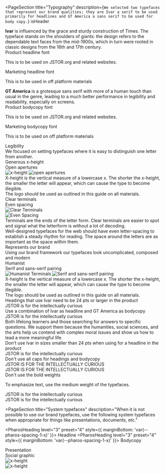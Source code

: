 

<PageSection
  title="Typography"
  description={`We selected two typefaces that represent our brand qualities; they are Ivar a serif to be used primarily for headlines and GT America a sans serif to be used for body copy.`}
  isHeader
>
  <div
    style={{
      display: 'grid',
      justifyItems: 'center',
    }}
  >
    <div>
      <FontDisplay font="Ivar Headline" title="Ivar" large />
      <FontDisplay font="GT America Standard" title="GT America" large />
    </div>
  </div>
</PageSection>

<PageSection title="Headline Typefaces">
  <div
    style={{
      width: '75%',
      marginBottom: '3rem',
      color: 'var(--pharos-color-text-20)',
    }}
  >
    <strong>Ivar</strong> is influenced by the grace and sturdy construction of Times. The typeface
    stands on the shoulders of giants: the design refers to the dependable text faces from the
    mid-1900s, which in turn were rooted in classic designs from the 16th and 17th century.
  </div>
  <PharosHeading level="3" preset="4">
    Product headline font
  </PharosHeading>
  <p style={{ color: 'var(--pharos-color-text-20)' }}>
    This is to be used on JSTOR.org and related websites.
  </p>
  <Grid columns={2} bottom={2}>
    <div>
      <FontDisplay font="Ivar Headline" title="Ivar headline regular" dark />
    </div>
    <div>
      <FontDisplay font="Ivar Headline" title="Ivar headline medium" dark bold />
    </div>
  </Grid>
  <PharosHeading level="3" preset="4">
    Marketing headline font
  </PharosHeading>
  <p style={{ color: 'var(--pharos-color-text-20)' }}>
    This is to be used in off platform materials
  </p>
  <Grid columns={2}>
    <FontDisplay font="IvarDisplay-Regular" title="Ivar display regular" dark />
    <FontDisplay font="IvarDisplay-Medium" title="Ivar display medium" dark />
  </Grid>
</PageSection>

<PageSection title="Bodycopy">
  <div
    style={{
      width: '66%',
      marginBottom: '3rem',
      color: 'var(--pharos-color-text-20)',
    }}
  >
    <strong>GT America</strong> is a grotesque sans serif with more of a human touch than usual in
    the genre, leading to a much better performance in legibility and readability, especially on
    screens.
  </div>
  <PharosHeading level="3" preset="4">
    Product bodycopy font
  </PharosHeading>
  <p style={{ color: 'var(--pharos-color-text-20)' }}>
    This is to be used on JSTOR.org and related websites.
  </p>
  <Grid columns={2} bottom={2}>
    <FontDisplay font="GT America Standard" title="GT America regular" dark />
    <FontDisplay font="GT America Standard" title="GT America medium" dark bold />
  </Grid>
  <PharosHeading level="3" preset="4">
    Marketing bodycopy font
  </PharosHeading>
  <p style={{ color: 'var(--pharos-color-text-20)' }}>
    This is to be used on off platform materials
  </p>
  <Grid columns={2} bottom={2}>
    <FontDisplay font="GT America Standard" title="GT America regular" dark />
    <FontDisplay font="GT America Standard" title="GT America medium" dark bold />
  </Grid>
</PageSection>

<PageSection title="Principles">
  <PharosHeading level="3" preset="4">
    Legibility
  </PharosHeading>
  <div
    style={{
      marginBottom: 'var(--pharos-spacing-2-x)',
      color: 'var(--pharos-color-text-20)',
    }}
  >
    We focused on setting typefaces where it is easy to distinguish one letter from another.
  </div>
  <Grid columns={2}>
    <div>
      <PharosHeading level="4" preset="1--bold">
        Generous x-height
      </PharosHeading>
    </div>
    <div>
      <PharosHeading level="4" preset="1--bold">
        Open apertures
      </PharosHeading>
    </div>
    <img src={xHeight} alt="x-height" />
    <img src={openApertures} alt="open apertures" />
    <div>
      X-height is the vertical measure of a lowercase x. The shorter the x-height, the smaller the
      letter will appear, which can cause the type to become illegible.
    </div>
    <div>The logo should be used as outlined in this guide on all materials.</div>
  </Grid>
  <Grid columns={2}>
    <div>
      <PharosHeading level="4" preset="1--bold">
        Clear terminals
      </PharosHeading>
    </div>
    <div>
      <PharosHeading level="4" preset="1--bold">
        Even spacing
      </PharosHeading>
    </div>
    <div style={{ width: '100%' }}>
      <img src={clearTerminals} alt="Clear Terminals" />
    </div>
    <div style={{ width: '100%' }}>
      <img src={evenSpacing} alt="Even Spacing" />
    </div>
    <div>
      Terminals are the ends of the letter form. Clear terminals are easier to spot and signal what
      the letterform is without a lot of decoding.
    </div>
    <div>
      Well-designed typefaces for the web should have even letter-spacing to establish a steady
      rhythm for reading. The space around the letters are as important as the space within them.
    </div>
  </Grid>
  <PharosHeading level="3" preset="4">
    Represents our brand
  </PharosHeading>
  <div
    style={{
      marginBottom: 'var(--pharos-spacing-2-x)',
      color: 'var(--pharos-color-text-20)',
    }}
  >
    Using our brand framework our typefaces look uncomplicated, composed and modern
  </div>
  <Grid columns={2}>
    <div>
      <PharosHeading level="4" preset="1--bold">
        Humanist
      </PharosHeading>
    </div>
    <div>
      <PharosHeading level="4" preset="1--bold">
        Serif and sans-serif pairing
      </PharosHeading>
    </div>
    <img src={humanistTerminals} alt="Humanist Terminals" />
    <img src={sansSerif} alt="Serif and sans-serif pairing" />
    <div>
      X-height is the vertical measure of a lowercase x. The shorter the x-height, the smaller the
      letter will appear, which can cause the type to become illegible.
    </div>
    <div>The logo should be used as outlined in this guide on all materials.</div>
  </Grid>
</PageSection>

<PageSection title="Best Practices">
  <DosAndDonts>
    <div className="best-practice" style={{ marginBottom: '4rem' }}>
      <PharosHeading
        level="3"
        preset="2--bold"
        style={{ marginBottom: 'var(--pharos-spacing-1-x)' }}
      >
        Headings that use Ivar need to be 24 pts or larger in the product
      </PharosHeading>
      <div
        className="sample"
        style={{
          fontSize: 'var(--pharos-type-scale-6)',
          fontFamily: 'Ivar Headline',
          marginBottom: '4rem)',
        }}
      >
        JSTOR is for the intellectually curious
      </div>
    </div>
    <div className="best-practice">
      <PharosHeading
        level="3"
        preset="2--bold"
        style={{ marginBottom: 'var(--pharos-spacing-1-x)' }}
      >
        Use a combination of Ivar as headline and GT America as bodycopy
      </PharosHeading>
      <div
        className="sample"
        style={{
          fontSize: '2.25rem',
          marginBottom: 'var(--pharos-spacing-1-x)',
          fontFamily: 'IvarDisplay-Regular',
        }}
      >
        JSTOR is for the intellectually curious
      </div>
      <div
        style={{
          fontSize: 'var(--pharos-font-size-large)',
          marginBottom: 'var(--pharos-spacing-1-x)',
          lineHeight: 'var(--pharos-line-height-medium)',
        }}
      >
        Both lifelong learners and those searching for answers to specific questions. We support
        them because the humanities, social sciences, and the arts help us contend with complex
        moral issues and show us how to lead a more meaningful life.
      </div>
    </div>
  </DosAndDonts>
  <DosAndDonts Dont>
    <div className="best-practice">
      <PharosHeading
        level="3"
        preset="2--bold"
        style={{ marginBottom: 'var(--pharos-spacing-1-x)' }}
      >
        Don't use Ivar in sizes smaller than 24 pts when using for a headline in the product
      </PharosHeading>
      <div
        className="sample"
        style={{
          fontFamily: 'var(--pharos-font-family-serif)',
          marginBottom: '4rem',
        }}
      >
        JSTOR is for the intellectually curious
      </div>
    </div>
    <div className="best-practice">
      <PharosHeading
        level="3"
        preset="2--bold"
        style={{ marginBottom: 'var(--pharos-spacing-1-x)' }}
      >
        Don't use all caps for headings and bodycopy
      </PharosHeading>
      <div
        className="sample"
        style={{
          fontFamily: 'var(--pharos-font-family-sans-serif)',
          fontSize: '1.5rem',
          lineHeight: '2rem',
        }}
      >
        JSTOR IS FOR THE INTELLECTUALLY CURIOUS
      </div>
      <div
        className="sample"
        style={{
          fontFamily: 'Ivar-Headline',
          fontSize: '1.5rem',
          lineHeight: '2rem',
          marginBottom: '4rem',
        }}
      >
        JSTOR IS FOR THE INTELLECTUALLY CURIOUS
      </div>
    </div>
    <div className="best-practice">
      <PharosHeading level="3" preset="2--bold">
        Don't use the bold weights
      </PharosHeading>
      <p
        style={{
          marginBottom: 'var(--pharos-spacing-2-x)',
          color: 'var(--pharos-color-text-40)',
        }}
      >
        To emphasize text, use the medium weight of the typefaces.
      </p>
      <div
        className="sample"
        style={{
          fontFamily: 'IvarDisplay-Bold',
          fontSize: '1.5rem',
          lineHeight: '2rem',
        }}
      >
        JSTOR is for the intellectually curious
      </div>
      <div
        className="sample"
        style={{
          fontFamily: 'GT-America-Standard-Bold',
          fontSize: '1.5rem',
          lineHeight: '2rem',
        }}
      >
        JSTOR is for the intellectually curious
      </div>
    </div>
  </DosAndDonts>
</PageSection>

<PageSection
  title="System typefaces"
  description="When it is not possible to use our brand typefaces, use the following system typefaces when appropriate for things like presentations, documents, etc."
>
  <PharosHeading level="3" preset="4" style={{ marginBottom: 'var(--pharos-spacing-1-x)' }}>
    Headline
  </PharosHeading>
  <Grid columns={2}>
    <FontDisplay font="Times" title="Times" dark />
  </Grid>
  <PharosHeading level="3" preset="4" style={{ marginBottom: 'var(--pharos-spacing-1-x)' }}>
    Bodycopy
  </PharosHeading>
  <Grid columns={2}>
    <FontDisplay font="Roboto" title="Roboto" dark />
    <FontDisplay font="Arial" title="Arial" dark />
  </Grid>
</PageSection>

<PageSection title="Typography in action" moreTitleSpace>
  <Grid columns={2}>
    <div>Presentation</div>
    <div>Social graphic</div>
    <div style={{ maxWidth: '100%' }}>
      <img src={presentation} alt="x-height" style={{ maxWidth: '100%' }} />
    </div>
    <div style={{ maxWidth: '100%' }}>
      <img src={socialGraphic} alt="x-height" style={{ maxWidth: '100%' }} />
    </div>
  </Grid>
</PageSection>
